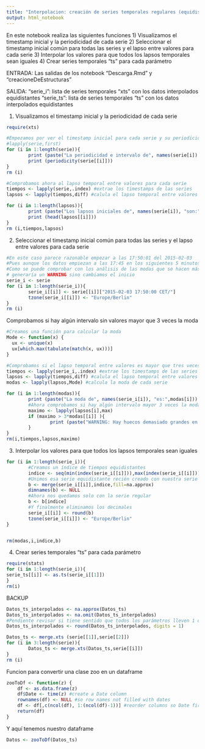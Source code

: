 ```yaml
---
title: "Interpolacion: creación de series temporales regulares (equidistantes)"
output: html_notebook
---
```

En este notebook realiza las siguientes funciones
1) Visualizamos el timestamp inicial y la periodicidad de cada serie
2) Seleccionar el timestamp inicial común para todas las series y el lapso entre valores para cada serie
3) Interpolar los valores para que todos los lapsos temporales sean iguales
4) Crear series temporales "ts" para cada parámetro

ENTRADA:
Las salidas de los notebook "Descarga.Rmd" y "creacioneDeEstructuras"

SALIDA: 
"serie_i": lista de series temporales "xts" con los datos interpolados equidistantes 
"serie_ts": lista de series temporales "ts" con los datos interpolados equidistantes

1) Visualizamos el timestamp inicial y la periodicidad de cada serie

```r
require(xts)
```


```r
#Empezamos por ver el timestamp inicial para cada serie y su periodicidad
#lapply(serie,first)
for (i in 1:length(serie)){
        print (paste("La periodicidad e intervalo de", names(serie[i]) ,"son:"))
        print (periodicity(serie[[i]]))
}
rm (i)
```

```r
#Comprobamos ahora al lapso temporal entre valores para cada serie 
tiempos <- lapply(serie,.index) #extrae los timestamps de las series
lapsos <- lapply(tiempos,diff) #calula el lapso temporal entre valores

for (i in 1:length(lapsos)){
        print (paste("Los lapsos iniciales de", names(serie[i]), "son:"))
        print (head(lapsos[[i]]))
}
rm (i,tiempos,lapsos)
```


2) Seleccionar el timestamp inicial común para todas las series y el lapso entre valores para cada serie
```r
#En este caso parece razonable empezar a las 17:50:01 del 2015-02-03
#Pues aunque los datos empiezan a las 17:45 en los siguientes 5 minutos no hay datos
#Como se puede comprobar con los análisis de las modas que se hacen más adelante y que
# generaría un WARNING sino cambiamos el inicio
serie_i <- serie
for (i in 1:length(serie_i)){
        serie_i[[i]] <- serie[[i]]["2015-02-03 17:50:00 CET/"]
        tzone(serie_i[[i]]) <- "Europe/Berlin"
}
rm (i)
```

Comprobamos si hay algún intervalo sin valores mayor que 3 veces la moda
```r
#Creamos una función para calcular la moda
Mode <- function(x) {
  ux <- unique(x)
  ux[which.max(tabulate(match(x, ux)))]
}

#Comprobamos si el lapso temporal entre valores es mayor que tres veces la moda
tiempos <- lapply(serie_i,.index) #extrae los timestamps de las series
lapsos <- lapply(tiempos,diff) #calula el lapso temporal entre valores
modas <- lapply(lapsos,Mode) #calcula la moda de cada serie

for (i in 1:length(modas)){
        print (paste("La moda de", names(serie_i[i]), "es:",modas[i]))
        #Ahora comprobamos si hay algún intervalo mayor 3 veces la moda
        maximo <- lapply(lapsos[i],max)
        if (maximo > 3*modas[[i]] ){
                print (paste("WARNING: Hay huecos demasiado grandes en la serie:", maximo ))
        }
}
rm(i,tiempos,lapsos,maximo)
```

3) Interpolar los valores para que todos los lapsos temporales sean iguales

```r

for (i in 1:length(serie_i)){
        #Creamos un índice de tiempos equidistantes
        indice <- seq(min(index(serie_i[[i]])),max(index(serie_i[[i]])), by = as.difftime(modas[[i]],units='secs'))
        #Unimos esa serie equidistante recién creado con nuestra serie e interpolamos
        b <- merge(serie_i[[i]],indice,fill=na.approx) 
        dimnames(b) <- NULL
        #Ahora nos quedamos solo con la serie regular
        b <- b[indice]
        #Y finalmente eliminamos los decimales
        serie_i[[i]] <- round(b)
        tzone(serie_i[[i]]) <- "Europe/Berlin"
}


rm(modas,i,indice,b)
```

4) Crear series temporales "ts" para cada parámetro

```r
require(stats)
for (i in 1:length(serie_i)){
serie_ts[[i]] <- as.ts(serie_i[[1]])
}
rm(i)
```






BACKUP
```r
Datos_ts_interpolados <- na.approx(Datos_ts)
Datos_ts_interpolados <- na.omit(Datos_ts_interpolados)
#Pendiente revisar si tiene sentido que todos los parámetros lleven 1 decimal
Datos_ts_interpolados <- round(Datos_ts_interpolados, digits = 1)
```


```r
Datos_ts <- merge.xts (serie[[1]],serie[[2]])
for (i in 3:length(serie)){
        Datos_ts <- merge.xts(Datos_ts,serie[[i]])
}
rm (i)
```


Funcion para convertir una clase zoo en un dataframe
```r
zooToDf <- function(z) {
    df <- as.data.frame(z) 
    df$Date <- time(z) #create a Date column
    rownames(df) <- NULL #so row names not filled with dates
    df <- df[,c(ncol(df), 1:(ncol(df)-1))] #reorder columns so Date first
    return(df)
}
```

Y aquí tenemos nuestro dataframe
```r
Datos <- zooToDf(Datos_ts)
```
